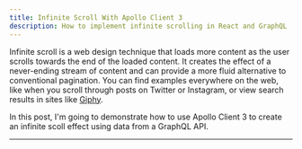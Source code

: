 ```yaml
---
title: Infinite Scroll With Apollo Client 3
description: How to implement infinite scrolling in React and GraphQL
---
```



Infinite scroll is a web design technique that loads more content as the user scrolls towards the end of the loaded content. It creates the effect of a never-ending stream of content and can provide a more fluid alternative to conventional pagination. You can find examples everywhere on the web, like when you scroll through posts on Twitter or Instagram, or view search results in sites like [Giphy](https://giphy.com/search/sloth).

In this post, I'm going to demonstrate how to use Apollo Client 3 to create an infinite scoll effect using data from a GraphQL API.

---

<CodeSandbox codeSandboxId="infinite-scroll-with-apollo-client-3-pho2j" />
